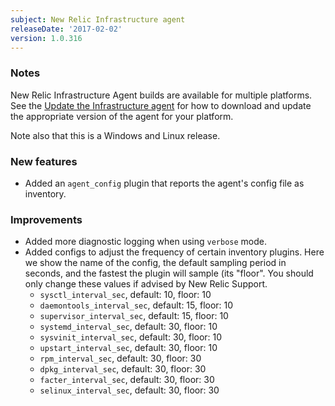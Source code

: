 ```yaml
---
subject: New Relic Infrastructure agent
releaseDate: '2017-02-02'
version: 1.0.316
---
```


### Notes

New Relic Infrastructure Agent builds are available for multiple platforms. See the [Update the Infrastructure agent](https://docs.newrelic.com/docs/infrastructure/new-relic-infrastructure/installation/update-infrastructure-agent) for how to download and update the appropriate version of the agent for your platform.

Note also that this is a Windows and Linux release.

### New features

* Added an `agent_config` plugin that reports the agent's config file as inventory.

### Improvements

* Added more diagnostic logging when using `verbose` mode.
* Added configs to adjust the frequency of certain inventory plugins. Here we show the name of the config, the default sampling period in seconds, and the fastest the plugin will sample (its "floor". You should only change these values if advised by New Relic Support.
  * `sysctl_interval_sec`, default: 10, floor: 10
  * `daemontools_interval_sec`, default: 15, floor: 10
  * `supervisor_interval_sec`, default: 15, floor: 10
  * `systemd_interval_sec`, default: 30, floor: 10
  * `sysvinit_interval_sec`, default: 30, floor: 10
  * `upstart_interval_sec`, default: 30, floor: 10
  * `rpm_interval_sec`, default: 30, floor: 30
  * `dpkg_interval_sec`, default: 30, floor: 30
  * `facter_interval_sec`, default: 30, floor: 30
  * `selinux_interval_sec`, default: 30, floor: 30
